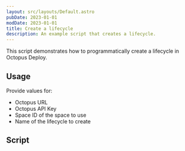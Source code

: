 ```yaml
---
layout: src/layouts/Default.astro
pubDate: 2023-01-01
modDate: 2023-01-01
title: Create a lifecycle
description: An example script that creates a lifecycle.
---
```


This script demonstrates how to programmatically create a lifecycle in Octopus Deploy.

## Usage

Provide values for:

- Octopus URL
- Octopus API Key
- Space ID of the space to use
- Name of the lifecycle to create

## Script

<CreateALifecycleScripts />
